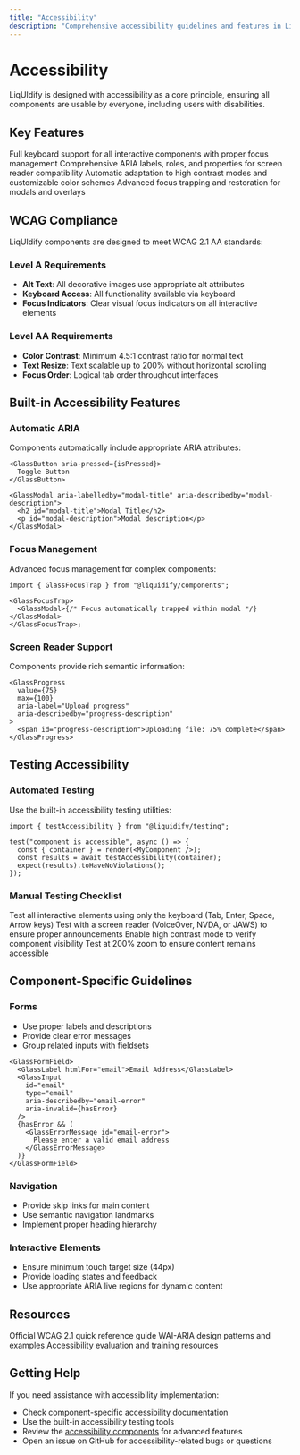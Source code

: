 ```yaml
---
title: "Accessibility"
description: "Comprehensive accessibility guidelines and features in LiqUIdify"
---
```


# Accessibility

LiqUIdify is designed with accessibility as a core principle, ensuring all components are usable by everyone, including users with disabilities.

## Key Features

<CardGroup cols={2}>

<Card title="Keyboard Navigation" icon="keyboard">
  Full keyboard support for all interactive components with proper focus
  management
</Card>

<Card title="Screen Readers" icon="volume-2">
  Comprehensive ARIA labels, roles, and properties for screen reader
  compatibility
</Card>

<Card title="High Contrast" icon="eye">
  Automatic adaptation to high contrast modes and customizable color schemes
</Card>

<Card title="Focus Management" icon="target">
  Advanced focus trapping and restoration for modals and overlays
</Card>

</CardGroup>

## WCAG Compliance

LiqUIdify components are designed to meet WCAG 2.1 AA standards:

### Level A Requirements

- **Alt Text**: All decorative images use appropriate alt attributes
- **Keyboard Access**: All functionality available via keyboard
- **Focus Indicators**: Clear visual focus indicators on all interactive elements

### Level AA Requirements

- **Color Contrast**: Minimum 4.5:1 contrast ratio for normal text
- **Text Resize**: Text scalable up to 200% without horizontal scrolling
- **Focus Order**: Logical tab order throughout interfaces

## Built-in Accessibility Features

### Automatic ARIA

Components automatically include appropriate ARIA attributes:

```tsx
<GlassButton aria-pressed={isPressed}>
  Toggle Button
</GlassButton>

<GlassModal aria-labelledby="modal-title" aria-describedby="modal-description">
  <h2 id="modal-title">Modal Title</h2>
  <p id="modal-description">Modal description</p>
</GlassModal>
```

### Focus Management

Advanced focus management for complex components:

```tsx
import { GlassFocusTrap } from "@liquidify/components";

<GlassFocusTrap>
  <GlassModal>{/* Focus automatically trapped within modal */}</GlassModal>
</GlassFocusTrap>;
```

### Screen Reader Support

Components provide rich semantic information:

```tsx
<GlassProgress
  value={75}
  max={100}
  aria-label="Upload progress"
  aria-describedby="progress-description"
>
  <span id="progress-description">Uploading file: 75% complete</span>
</GlassProgress>
```

## Testing Accessibility

### Automated Testing

Use the built-in accessibility testing utilities:

```tsx
import { testAccessibility } from "@liquidify/testing";

test("component is accessible", async () => {
  const { container } = render(<MyComponent />);
  const results = await testAccessibility(container);
  expect(results).toHaveNoViolations();
});
```

### Manual Testing Checklist

<Steps>
  <Step title="Keyboard Navigation">
    Test all interactive elements using only the keyboard (Tab, Enter, Space,
    Arrow keys)
  </Step>
  <Step title="Screen Reader">
    Test with a screen reader (VoiceOver, NVDA, or JAWS) to ensure proper
    announcements
  </Step>
  <Step title="High Contrast">
    Enable high contrast mode to verify component visibility
  </Step>
  <Step title="Zoom Testing">
    Test at 200% zoom to ensure content remains accessible
  </Step>
</Steps>

## Component-Specific Guidelines

### Forms

- Use proper labels and descriptions
- Provide clear error messages
- Group related inputs with fieldsets

```tsx
<GlassFormField>
  <GlassLabel htmlFor="email">Email Address</GlassLabel>
  <GlassInput
    id="email"
    type="email"
    aria-describedby="email-error"
    aria-invalid={hasError}
  />
  {hasError && (
    <GlassErrorMessage id="email-error">
      Please enter a valid email address
    </GlassErrorMessage>
  )}
</GlassFormField>
```

### Navigation

- Provide skip links for main content
- Use semantic navigation landmarks
- Implement proper heading hierarchy

### Interactive Elements

- Ensure minimum touch target size (44px)
- Provide loading states and feedback
- Use appropriate ARIA live regions for dynamic content

## Resources

<CardGroup cols={3}>

<Card title="WCAG Guidelines" href="https://www.w3.org/WAG/WCAG21/quickref/">
  Official WCAG 2.1 quick reference guide
</Card>

<Card title="ARIA Authoring Practices" href="https://www.w3.org/WAI/ARIA/apg/">
  WAI-ARIA design patterns and examples
</Card>

<Card title="WebAIM" href="https://webaim.org/">
  Accessibility evaluation and training resources
</Card>

</CardGroup>

## Getting Help

If you need assistance with accessibility implementation:

- Check component-specific accessibility documentation
- Use the built-in accessibility testing tools
- Review the [accessibility components](/components/focus-trap) for advanced features
- Open an issue on GitHub for accessibility-related bugs or questions
